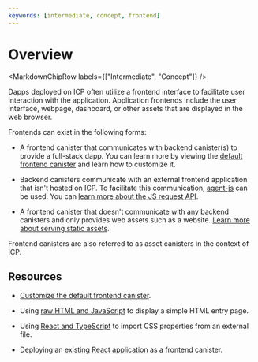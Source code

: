 ```yaml
---
keywords: [intermediate, concept, frontend]
---
```



# Overview

<MarkdownChipRow labels={["Intermediate", "Concept"]} />

Dapps deployed on ICP often utilize a frontend interface to facilitate user interaction with the application. Application frontends include the user interface, webpage, dashboard, or other assets that are displayed in the web browser.

Frontends can exist in the following forms:

- A frontend canister that communicates with backend canister(s) to provide a full-stack dapp. You can learn more by viewing the [default frontend canister](custom-frontend.mdx) and learn how to customize it.

- Backend canisters communicate with an external frontend application that isn't hosted on ICP. To facilitate this communication, [agent-js](/docs/current/developer-docs/developer-tools/off-chain/agents/javascript-agent) can be used. You can [learn more about the JS request API](/docs/current/developer-docs/web-apps/browser-js/js-request-api).

- A frontend canister that doesn't communicate with any backend canisters and only provides web assets such as a website. [Learn more about serving static assets](serving-static-assets).

Frontend canisters are also referred to as asset canisters in the context of ICP.

## Resources

- [Customize the default frontend canister](./custom-frontend.mdx).

- Using [raw HTML and JavaScript](/docs/current/developer-docs/backend/motoko/explore-templates#default-frontend) to display a simple HTML entry page.

- Using [React and TypeScript](./add-stylesheet.mdx) to import CSS properties from an external file.

- Deploying an [existing React application](./existing-frontend.mdx) as a frontend canister.






